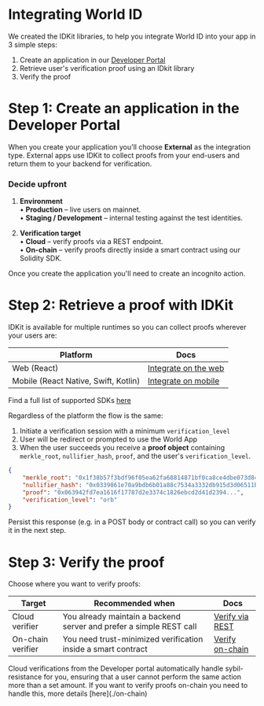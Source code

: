 # Integrating World ID

We created the IDKit libraries, to help you integrate World ID into your app in 3 simple steps:

1. Create an application in our [Developer Portal](http://developer.worldcoin.org/)
2. Retrieve user's verification proof using an IDkit library
3. Verify the proof

# Step 1: Create an application in the Developer Portal

When you create your application you'll choose **External** as the integration type. External apps use IDKit to collect proofs from your end-users and return them to your backend for verification.

### Decide upfront

1. **Environment**  
   • **Production** – live users on mainnet.  
   • **Staging / Development** – internal testing against the test identities.

2. **Verification target**  
   • **Cloud** – verify proofs via a REST endpoint.  
   • **On-chain** – verify proofs directly inside a smart contract using our Solidity SDK.

Once you create the application you'll need to create an incognito action.

# Step 2: Retrieve a proof with IDKit

IDKit is available for multiple runtimes so you can collect proofs wherever your users are:

| Platform                             | Docs                            |
| ------------------------------------ | ------------------------------- |
| Web (React)                          | [Integrate on the web](./web)   |
| Mobile (React Native, Swift, Kotlin) | [Integrate on mobile](./mobile) |

<Note>Find a full list of supported SDKs [here](./libraries)</Note>

Regardless of the platform the flow is the same:

1. Initiate a verification session with a minimum `verification_level`
2. User will be redirect or prompted to use the World App
3. When the user succeeds you receive a **proof object** containing `merkle_root`, `nullifier_hash`, `proof`, and the user's `verification_level`.

```json {{ title: 'ISuccessResult' }}
{
	"merkle_root": "0x1f38b57f3bdf96f05ea62fa68814871bf0ca8ce4dbe073d8497d5a6b0a53e5e0",
	"nullifier_hash": "0x0339861e70a9bdb6b01a88c7534a3332db915d3d06511b79a5724221a6958fbe",
	"proof": "0x063942fd7ea1616f17787d2e3374c1826ebcd2d41d2394...",
	"verification_level": "orb"
}
```

Persist this response (e.g. in a POST body or contract call) so you can verify it in the next step.

# Step 3: Verify the proof

Choose where you want to verify proofs:

| Target            | Recommended when                                                    | Docs                          |
| ----------------- | ------------------------------------------------------------------- | ----------------------------- |
| Cloud verifier    | You already maintain a backend server and prefer a simple REST call | [Verify via REST](./cloud)    |
| On-chain verifier | You need trust-minimized verification inside a smart contract       | [Verify on-chain](./on-chain) |

<Note>
	Cloud verifications from the Developer portal automatically handle sybil-resistance for you, ensuring that a user
	cannot perform the same action more than a set amount. If you want to verify proofs on-chain you need to handle
	this, more details [here](./on-chain)
</Note>
